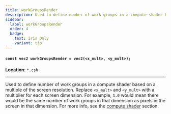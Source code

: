```yaml
---
title: workGroupsRender
description: Used to define number of work groups in a compute shader based on a multiple of the screen resolution.
sidebar:
  label: workGroupsRender
  order: 4
  badge:
    text: Iris Only
    variant: tip
---
```


#### `const vec2 workGroupsRender = vec2(<x_mult>, <y_mult>);`

**Location**: `*.csh`

---

Used to define number of work groups in a compute shader based on a multiple of the screen resolution. Replace `<x_mult>` and `<y_mult>` with a multiplier for each screen dimension. For example, `1.0` would mean there would be the same number of work groups in that dimension as pixels in the screen in that dimension. For more info, see the [compute shader](/current/reference/programs/overview#compute-shaders) section.